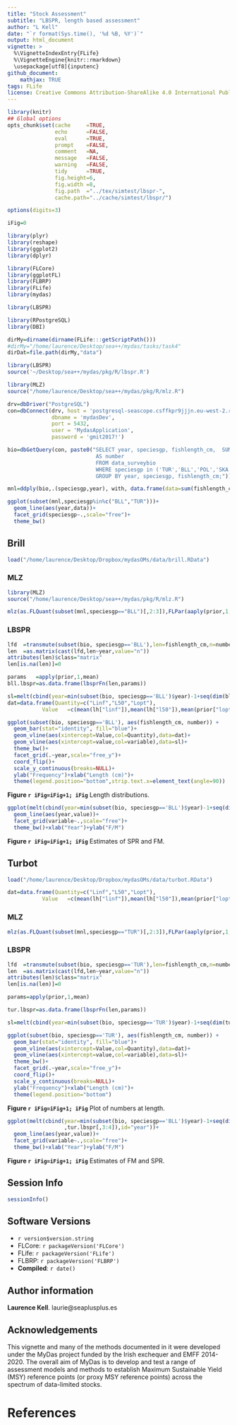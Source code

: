 ```yaml
---
title: "Stock Assessment"
subtitle: "LBSPR, length based assessment"
author: "L Kell"
date: "`r format(Sys.time(), '%d %B, %Y')`"
output: html_document
vignette: >
  %\VignetteIndexEntry{FLife}
  %\VignetteEngine{knitr::rmarkdown}
  \usepackage[utf8]{inputenc}
github_document:
    mathjax: TRUE
tags: FLife
license: Creative Commons Attribution-ShareAlike 4.0 International Public License
---
```


```r
library(knitr)
## Global options
opts_chunk$set(cache     =TRUE,
               echo      =FALSE,
               eval      =TRUE,
               prompt    =FALSE,
               comment   =NA,
               message   =FALSE,
               warning   =FALSE,
               tidy      =TRUE,
               fig.height=6,
               fig.width =8,
               fig.path  ="../tex/simtest/lbspr-",
               cache.path="../cache/simtest/lbspr/")

options(digits=3)

iFig=0
```
```r
library(plyr)
library(reshape)
library(ggplot2)
library(dplyr)

library(FLCore)
library(ggplotFL)
library(FLBRP)
library(FLife)
library(mydas)

library(LBSPR)

library(RPostgreSQL)
library(DBI)
```
```r
dirMy=dirname(dirname(FLife:::getScriptPath()))
#dirMy="/home/laurence/Desktop/sea++/mydas/tasks/task4"
dirDat=file.path(dirMy,"data")
```
```r
library(LBSPR)
source('~/Desktop/sea++/mydas/pkg/R/lbspr.R')
```

```r
library(MLZ)
source("/home/laurence/Desktop/sea++/mydas/pkg/R/mlz.R")
```

```r
drv=dbDriver("PostgreSQL")
con=dbConnect(drv, host = 'postgresql-seascope.csffkpr9jjjn.eu-west-2.rds.amazonaws.com',
              dbname = 'mydasDev',
              port = 5432,
              user = 'MydasApplication',
              password = 'gmit2017!')
```

```r
bio=dbGetQuery(con, paste0("SELECT year, speciesgp, fishlength_cm,  SUM(number*(60/hauldur_min)) 
                            AS number
                            FROM data_surveybio
                            WHERE speciesgp in ('TUR','BLL','POL','SKA','SPR')
                            GROUP BY year, speciesgp, fishlength_cm;"))

mnl=ddply(bio,.(speciesgp,year), with, data.frame(data=sum(fishlength_cm*number)/sum(number)))
```

```r
ggplot(subset(mnl,speciesgp%in%c("BLL","TUR")))+
  geom_line(aes(year,data))+
  facet_grid(speciesgp~.,scale="free")+
  theme_bw()
```

## Brill
```r
load("/home/laurence/Desktop/Dropbox/mydasOMs/data/brill.RData")
```
### MLZ  
```r
library(MLZ)
source("/home/laurence/Desktop/sea++/mydas/pkg/R/mlz.R")

mlz(as.FLQuant(subset(mnl,speciesgp=="BLL")[,2:3]),FLPar(aaply(prior,1,mean)))
```

### LBSPR
```r
lfd  =transmute(subset(bio, speciesgp=='BLL'),len=fishlength_cm,n=number,year=year)
len  =as.matrix(cast(lfd,len~year,value="n"))
attributes(len)$class="matrix"
len[is.na(len)]=0

params   =apply(prior,1,mean)
bll.lbspr=as.data.frame(lbsprFn(len,params))  
```

```r
sl=melt(cbind(year=min(subset(bio, speciesgp=='BLL')$year)-1+seq(dim(bll.lbspr)[1]),bll.lbspr[,1:2]),id="year")
dat=data.frame(Quantity=c("Linf","L50","Lopt"),
           Value   =c(mean(lh["linf"]),mean(lh["l50"]),mean(prior["lopt"])))

ggplot(subset(bio, speciesgp=='BLL'), aes(fishlength_cm, number)) +
  geom_bar(stat="identity", fill="blue")+
  geom_vline(aes(xintercept=Value,col=Quantity),data=dat)+
  geom_vline(aes(xintercept=value,col=variable),data=sl)+
  theme_bw()+
  facet_grid(.~year,scale="free_y")+ 
  coord_flip()+
  scale_y_continuous(breaks=NULL)+
  ylab("Frequency")+xlab("Length (cm)")+
  theme(legend.position="bottom",strip.text.x=element_text(angle=90))
```

**Figure `r iFig=iFig+1; iFig`** Length distributions. 

```r
ggplot(melt(cbind(year=min(subset(bio, speciesgp=='BLL')$year)-1+seq(dim(bll.lbspr)[1]),bll.lbspr[,3:4]),id="year"))+
  geom_line(aes(year,value))+
  facet_grid(variable~.,scale="free")+
  theme_bw()+xlab("Year")+ylab("F/M")
```
**Figure `r iFig=iFig+1; iFig`** Estimates of SPR and FM. 


## Turbot
```r
load("/home/laurence/Desktop/Dropbox/mydasOMs/data/turbot.RData")

dat=data.frame(Quantity=c("Linf","L50","Lopt"),
           Value   =c(mean(lh["linf"]),mean(lh["l50"]),mean(prior["lopt"])))
```

### MLZ
```r
mlz(as.FLQuant(subset(mnl,speciesgp=="TUR")[,2:3]),FLPar(aaply(prior,1,mean)))
```

### LBSPR
```r
lfd  =transmute(subset(bio, speciesgp=='TUR'),len=fishlength_cm,n=number,year=year)
len  =as.matrix(cast(lfd,len~year,value="n"))
attributes(len)$class="matrix"
len[is.na(len)]=0

params=apply(prior,1,mean)

tur.lbspr=as.data.frame(lbsprFn(len,params))
```

```r
sl=melt(cbind(year=min(subset(bio, speciesgp=='TUR')$year)-1+seq(dim(tur.lbspr)[1]),tur.lbspr[,1:2]),id="year")

ggplot(subset(bio, speciesgp=='TUR'), aes(fishlength_cm, number)) +
  geom_bar(stat="identity", fill="blue")+
  geom_vline(aes(xintercept=Value,col=Quantity),data=dat)+
  geom_vline(aes(xintercept=value,col=variable),data=sl)+
  theme_bw()+
  facet_grid(.~year,scale="free_y")+
  coord_flip()+
  scale_y_continuous(breaks=NULL)+
  ylab("Frequency")+xlab("Length (cm)")+
  theme(legend.position="bottom")
```

**Figure `r iFig=iFig+1; iFig`** Plot of numbers at length.

```r
ggplot(melt(cbind(year=min(subset(bio, speciesgp=='BLL')$year)-1+seq(dim(tur.lbspr)[1])
                  ,tur.lbspr[,3:4]),id="year"))+
  geom_line(aes(year,value))+
  facet_grid(variable~.,scale="free")+
  theme_bw()+xlab("Year")+ylab("F/M")
```
**Figure `r iFig=iFig+1; iFig`** Estimates of FM and SPR. 



\newpage
## Session Info

```r
sessionInfo()
```

## Software Versions

* `r version$version.string`
* FLCore: `r packageVersion('FLCore')`
* FLife:  `r packageVersion('FLife')`
* FLBRP:  `r packageVersion('FLBRP')`
* **Compiled**: `r date()`

## Author information

**Laurence Kell**. laurie@seaplusplus.es

## Acknowledgements

This vignette and many of the methods documented in it were developed under the MyDas project funded by the Irish exchequer and EMFF 2014-2020. The overall aim of MyDas is to develop and test a range of assessment models and methods to establish Maximum Sustainable Yield (MSY) reference points (or proxy MSY reference points) across the spectrum of data-limited stocks.

# References {#References}

